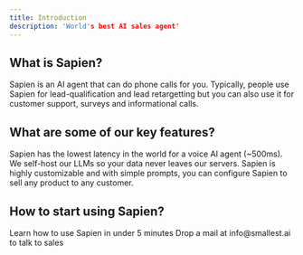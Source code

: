 ```yaml
---
title: Introduction
description: 'World's best AI sales agent'
---
```


## What is Sapien?

Sapien is an AI agent that can do phone calls for you. Typically, people use Sapien for lead-qualification
and lead retargetting but you can also use it for customer support, surveys and informational calls.

## What are some of our key features?

Sapien has the lowest latency in the world for a voice AI agent (~500ms). We self-host our LLMs so your data never leaves our servers.
Sapien is highly customizable and with simple prompts, you can configure Sapien to sell any product to any customer.


## How to start using Sapien?

<CardGroup cols={2}>
  <Card
    title="Quickstart"
    icon="bolt"
    href="/quickstart"
  >
    Learn how to use Sapien in under 5 minutes
  </Card>
  <Card
    title="Talk to Us"
    icon="headset"
    href="mailto:info@smallest.ai"
  >
    Drop a mail at info@smallest.ai to talk to sales
  </Card>
</CardGroup>